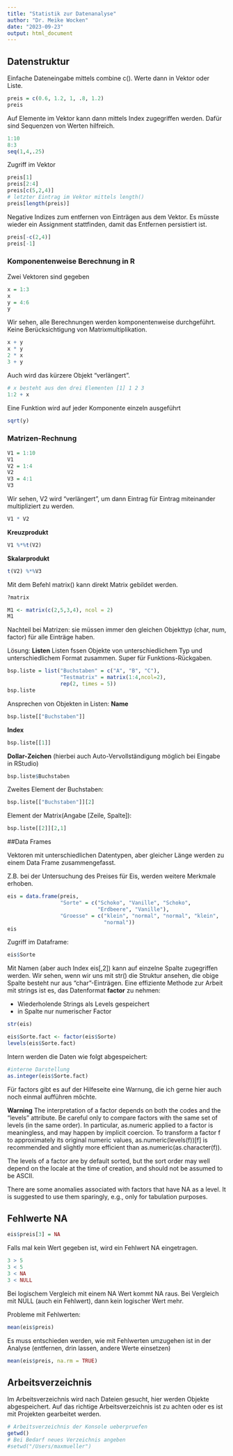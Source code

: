 ```yaml
---
title: "Statistik zur Datenanalyse"
author: "Dr. Meike Wocken"
date: "2023-09-23"
output: html_document
---
```


## Datenstruktur

Einfache Dateneingabe mittels combine c(). Werte dann in Vektor oder Liste.

```r
preis = c(0.6, 1.2, 1, .8, 1.2)
preis
```

Auf Elemente im Vektor kann dann mittels Index zugegriffen werden. Dafür sind Sequenzen von Werten hilfreich.

```r
1:10
8:3
seq(1,4,.25)
```

Zugriff im Vektor

```r
preis[1]
preis[2:4]
preis[c(5,2,4)]
# letzter Eintrag im Vektor mittels length()
preis[length(preis)]
```

Negative Indizes zum entfernen von Einträgen aus dem Vektor. Es müsste wieder ein Assignment stattfinden, damit das Entfernen persistiert ist.

```r
preis[-c(2,4)]
preis[-1]
```

### Komponentenweise Berechnung in R

Zwei Vektoren sind gegeben

```r
x = 1:3
x
y = 4:6
y
```

Wir sehen, alle Berechnungen werden komponentenweise durchgeführt. Keine Berücksichtigung von Matrixmultiplikation.

```r
x + y
x * y
2 * x
3 + y
```

Auch wird das kürzere Objekt "verlängert".

```r
# x besteht aus den drei Elementen [1] 1 2 3
1:2 + x
```

Eine Funktion wird auf jeder Komponente einzeln ausgeführt

```r
sqrt(y)
```

### Matrizen-Rechnung

```r
V1 = 1:10
V1
V2 = 1:4
V2
V3 = 4:1
V3
```

Wir sehen, V2 wird "verlängert", um dann Eintrag für Eintrag miteinander multipliziert zu werden.

```r
V1 * V2
```

**Kreuzprodukt**

```r
V1 %*%t(V2)
```

**Skalarprodukt**

```r
t(V2) %*%V3
```

Mit dem Befehl matrix() kann direkt Matrix gebildet werden.

```r
?matrix
```

```r
M1 <- matrix(c(2,5,3,4), ncol = 2)
M1
```

Nachteil bei Matrizen: sie müssen immer den gleichen Objekttyp (char, num, factor) für alle Einträge haben.

Lösung: **Listen** Listen fssen Objekte von unterschiedlichem Typ und unterschiedlichem Format zusammen. Super für Funktions-Rückgaben.

```r
bsp.liste = list("Buchstaben" = c("A", "B", "C"),
                 "Testmatrix" = matrix(1:4,ncol=2),
                 rep(2, times = 5))
bsp.liste
```

Ansprechen von Objekten in Listen: **Name**

```r
bsp.liste[["Buchstaben"]]
```

**Index**

```r
bsp.liste[[1]]
```

**Dollar-Zeichen** (hierbei auch Auto-Vervollständigung möglich bei Eingabe in RStudio)

```r
bsp.liste$Buchstaben
```

Zweites Element der Buchstaben:

```r
bsp.liste[["Buchstaben"]][2]
```

Element der Matrix(Angabe [Zeile, Spalte]):

```r
bsp.liste[[2]][2,1]
```

##Data Frames

Vektoren mit unterschiedlichen Datentypen, aber gleicher Länge werden zu einem Data Frame zusammengefasst.

Z.B. bei der Untersuchung des Preises für Eis, werden weitere Merkmale erhoben.

```r
eis = data.frame(preis,
                 "Sorte" = c("Schoko", "Vanille", "Schoko", 
                             "Erdbeere", "Vanille"),
                 "Groesse" = c("klein", "normal", "normal", "klein",
                               "normal"))
eis
```

Zugriff im Dataframe:

```r
eis$Sorte
```

Mit Namen (aber auch Index eis[,2]) kann auf einzelne Spalte zugegriffen werden. Wir sehen, wenn wir uns mit str() die Struktur ansehen, die obige Spalte besteht nur aus "char"-Einträgen. Eine effiziente Methode zur Arbeit mit strings ist es, das Datenformat **factor** zu nehmen:

-   Wiederholende Strings als Levels gespeichert
-   in Spalte nur numerischer Factor

```r
str(eis)
```

```r
eis$Sorte.fact <- factor(eis$Sorte)
levels(eis$Sorte.fact)
```

Intern werden die Daten wie folgt abgespeichert:

```r
#interne Darstellung
as.integer(eis$Sorte.fact)
```

Für factors gibt es auf der Hilfeseite eine Warnung, die ich gerne hier auch noch einmal aufführen möchte.

**Warning** The interpretation of a factor depends on both the codes and the "levels" attribute. Be careful only to compare factors with the same set of levels (in the same order). In particular, as.numeric applied to a factor is meaningless, and may happen by implicit coercion. To transform a factor f to approximately its original numeric values, as.numeric(levels(f))[f] is recommended and slightly more efficient than as.numeric(as.character(f)).

The levels of a factor are by default sorted, but the sort order may well depend on the locale at the time of creation, and should not be assumed to be ASCII.

There are some anomalies associated with factors that have NA as a level. It is suggested to use them sparingly, e.g., only for tabulation purposes.

## Fehlwerte NA

```r
eis$preis[3] = NA
```

Falls mal kein Wert gegeben ist, wird ein Fehlwert NA eingetragen.

```r
3 > 5
3 < 5
3 < NA
3 < NULL
```

Bei logischem Vergleich mit einem NA Wert kommt NA raus. Bei Vergleich mit NULL (auch ein Fehlwert), dann kein logischer Wert mehr.

Probleme mit Fehlwerten:

```r
mean(eis$preis)
```

Es muss entschieden werden, wie mit Fehlwerten umzugehen ist in der Analyse (entfernen, drin lassen, andere Werte einsetzen)

```r
mean(eis$preis, na.rm = TRUE)
```

## Arbeitsverzeichnis

Im Arbeitsverzeichnis wird nach Dateien gesucht, hier werden Objekte abgespeichert. Auf das richtige Arbeitsverzeichnis ist zu achten oder es ist mit Projekten gearbeitet werden.

```r
# Arbeitsverzeichnis der Konsole ueberpruefen
getwd()
# Bei Bedarf neues Verzeichnis angeben
#setwd("/Users/maxmueller") 
```
